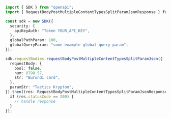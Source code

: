 ```typescript showLineNumbers copy filename="Request Body Post Multiple Content Types Split Param Json usage example"
import { SDK } from "openapi";
import { RequestBodyPostMultipleContentTypesSplitParamJsonResponse } from "openapi/dist/sdk/models/operations";

const sdk = new SDK({
  security: {
    apiKeyAuth: "Token YOUR_API_KEY",
  },
  globalPathParam: 100,
  globalQueryParam: "some example global query param",
});

sdk.requestBodies.requestBodyPostMultipleContentTypesSplitParamJson({
  requestBody: {
    bool: false,
    num: 8798.57,
    str: "Burundi card",
  },
  paramStr: "Tactics Krypton",
}).then((res: RequestBodyPostMultipleContentTypesSplitParamJsonResponse) => {
  if (res.statusCode == 200) {
    // handle response
  }
});
```
